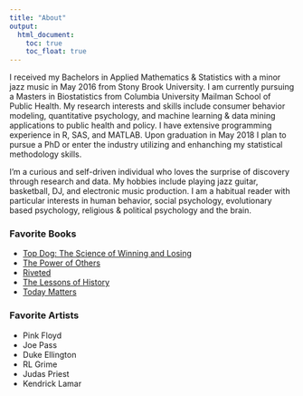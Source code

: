 ```yaml
---
title: "About"
output:
  html_document:
    toc: true
    toc_float: true
---
```


I received my Bachelors in Applied Mathematics & Statistics with a minor jazz music in May 2016 from Stony Brook University. I am currently pursuing a Masters in Biostatistics from Columbia University Mailman School of Public Health. My research interests and skills include consumer behavior modeling, quantitative psychology, and machine learning & data mining applications to public health and policy. I have extensive programming experience in R, SAS, and MATLAB. Upon graduation in May 2018 I plan to pursue a PhD or enter the industry utilizing and enhanching my statistical methodology skills.   

I'm a curious and self-driven individual who loves the surprise of discovery through research and data. My hobbies include playing jazz guitar, basketball, DJ, and electronic music production. I am a habitual reader with particular interests in human behavior, social psychology, evolutionary based psychology, religious & political psychology and the brain. 

### Favorite Books
* [Top Dog: The Science of Winning and Losing](https://www.amazon.com/Top-Dog-Science-Winning-Losing/dp/1455515140/ref=sr_1_3?ie=UTF8&qid=1496870414&sr=8-3&keywords=top+dog)
* [The Power of Others](https://www.amazon.com/Power-Others-Pressure-Groupthink-Everything/dp/1780746539/ref=sr_1_2?ie=UTF8&qid=1496870536&sr=8-2&keywords=the+power+of+others)
* [Riveted](https://www.amazon.com/Riveted-Science-Movies-Religion-Universe/dp/113727901X/ref=sr_1_1?ie=UTF8&qid=1496870578&sr=8-1&keywords=rivited)
* [The Lessons of History](https://www.amazon.com/gp/product/143914995X/ref=oh_aui_detailpage_o09_s00?ie=UTF8&psc=1)
* [Today Matters](https://www.amazon.com/gp/product/1931722528/ref=oh_aui_detailpage_o00_s00?ie=UTF8&psc=1)


### Favorite Artists
* Pink Floyd
* Joe Pass
* Duke Ellington
* RL Grime
* Judas Priest
* Kendrick Lamar


